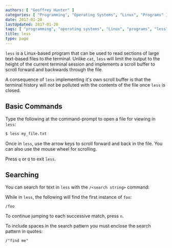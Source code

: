 ```yaml
---
authors: [ "Geoffrey Hunter" ]
categories: [ "Programming", "Operating Systems", "Linux", "Programs" ]
date: 2017-01-20
lastUpdated: 2017-01-20
tags: [ "programming", "operating systems", "Linux", "programs", "less", "searching" ]
title: less
type: page
---
```


`less` is a Linux-based program that can be used to read sections of large text-based files to the terminal. Unlike `cat`, `less` will limit the output to the height of the current terminal session and implements a scroll buffer to scroll forward and backwards through the file.

A consequence of `less` implementing it's own scroll buffer is that the terminal history will not be polluted with the contents of the file once `less` is closed.

## Basic Commands

Type the following at the command-prompt to open a file for viewing in `less`:

```sh
$ less my_file.txt
```

Once in `less`, use the arrow keys to scroll forward and back in the file. You can also use the mouse wheel for scrolling.

Press `q` or `Q` to exit `less`.

## Searching

You can search for text in `less` with the `/<search string>` command:

While in `less`, the following will find the first instance of `foo`:

```text
/foo
```

To continue jumping to each successive match, press `n`.

To include spaces in the search pattern you must enclose the search pattern in quotes:

```text
/"find me"
```

